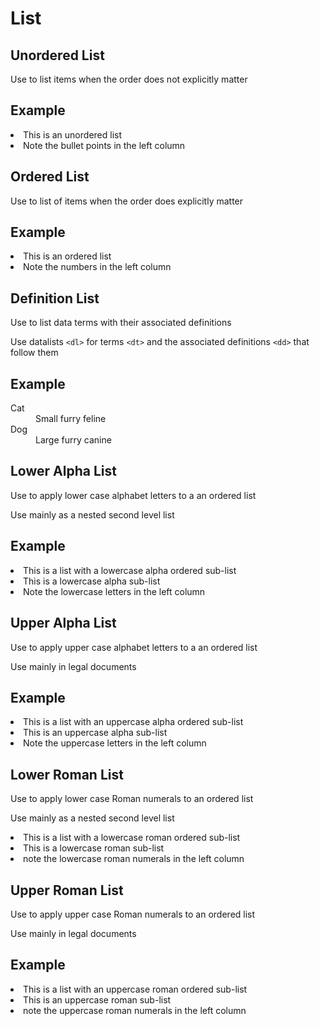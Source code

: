 

<Meta title="Components/List/Types" component={List} />

# List

## Unordered List

Use to list items when the order does not explicitly matter

## Example

<Canvas>
  <List type="ul">
    <li>This is an unordered list</li>
    <li>Note the bullet points in the left column</li>
  </List>
</Canvas>

## Ordered List

Use to list of items when the order does explicitly matter

## Example

<Canvas>
  <List type="ol">
    <li>This is an ordered list</li>
    <li>Note the numbers in the left column</li>
  </List>
</Canvas>

## Definition List

Use to list data terms with their associated definitions

Use datalists `<dl>` for terms `<dt>` and the associated definitions `<dd>` that follow them

## Example

<Canvas>
  <List type="dl">
    <dt>Cat</dt>
    <dd>Small furry feline</dd>
    <dt>Dog</dt>
    <dd>Large furry canine</dd>
  </List>
</Canvas>

## Lower Alpha List

Use to apply lower case alphabet letters to a an ordered list

Use mainly as a nested second level list

## Example

<Canvas>
  <List>
    <li>This is a list with a lowercase alpha ordered sub-list</li>
    <List type="alpha">
      <li>This is a lowercase alpha sub-list</li>
      <li>Note the lowercase letters in the left column</li>
    </List>
  </List>
</Canvas>

## Upper Alpha List

Use to apply upper case alphabet letters to a an ordered list

Use mainly in legal documents

## Example

<Canvas>
  <List>
    <li>This is a list with an uppercase alpha ordered sub-list</li>
    <List type="alpha" upper>
      <li>This is an uppercase alpha sub-list</li>
      <li>Note the uppercase letters in the left column</li>
    </List>
  </List>
</Canvas>

## Lower Roman List

Use to apply lower case Roman numerals to an ordered list

Use mainly as a nested second level list

<Canvas>
  <List>
    <li>This is a list with a lowercase roman ordered sub-list</li>
    <List type="roman">
      <li>This is a lowercase roman sub-list</li>
      <li>note the lowercase roman numerals in the left column</li>
    </List>
  </List>
</Canvas>

## Upper Roman List

Use to apply upper case Roman numerals to an ordered list

Use mainly in legal documents

## Example

<Canvas>
  <List>
    <li>This is a list with an uppercase roman ordered sub-list</li>
    <List type="roman" upper>
      <li>This is an uppercase roman sub-list</li>
      <li>note the uppercase roman numerals in the left column</li>
    </List>
  </List>
</Canvas>
